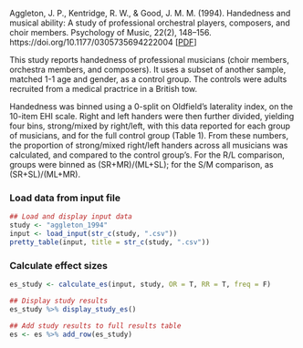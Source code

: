 Aggleton, J. P., Kentridge, R. W., & Good, J. M. M. (1994). Handedness and musical ability: A study of professional orchestral players, composers, and choir members. Psychology of Music, 22(2), 148–156. https://doi.org/10.1177/0305735694222004
[[PDF](https://drive.google.com/file/d/1wxOuw3OMp5IL0kpNHvnjjpNvaQos21-N/view?usp=sharing)]

This study reports handedness of professional musicians (choir members, orchestra members, and composers). It uses a subset of another sample, matched 1-1 age and gender, as a control group. The controls were adults recruited from a medical practrice in a British tow.

Handedness was binned using a 0-split on Oldfield's laterality index, on the 10-item EHI scale. Right and left handers were then further divided, yielding four bins, strong/mixed by right/left, with this data reported for each group of musicians, and for the full control group (Table 1). From these numbers, the proportion of strong/mixed right/left handers across all musicians was calculated, and compared to the control group's. For the R/L comparison, groups were binned as (SR+MR)/(ML+SL); for the S/M comparison, as (SR+SL)/(ML+MR).

### Load data from input file
```r
## Load and display input data
study <- "aggleton_1994"
input <- load_input(str_c(study, ".csv"))
pretty_table(input, title = str_c(study, ".csv"))
```

### Calculate effect sizes
```r
es_study <- calculate_es(input, study, OR = T, RR = T, freq = F)
```
```r
## Display study results
es_study %>% display_study_es()

## Add study results to full results table
es <- es %>% add_row(es_study)
```
